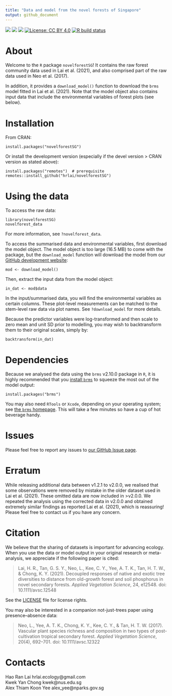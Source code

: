 ```yaml
---
title: "Data and model from the novel forests of Singapore"
output: github_document
---
```


<!-- README.md is generated from README.Rmd. Please edit that file -->

<!-- badges: start -->
[![](https://www.r-pkg.org/badges/version/novelforestSG?color=orange)](https://cran.r-project.org/package=novelforestSG)
[![](https://img.shields.io/badge/devel%20version-2.0.0-orange.svg)](https://github.com/hrlai/novelforestSG)
[![](https://img.shields.io/badge/doi-10.1111/avsc.12548-orange.svg)](https://doi.org/10.1111/avsc.12548)
[![License: CC
BY 4.0](https://img.shields.io/badge/license-CC%20BY%204.0-blue.svg)](https://github.com/hrlai/novelforestSG/blob/master/LICENSE.md)
[![R build
status](https://github.com/hrlai/novelforestSG/workflows/R-CMD-check/badge.svg)](https://github.com/hrlai/novelforestSG/actions)
<!-- badges: end -->

# About

Welcome to the `R` package `novelforestSG`! It contains the raw forest community data used in Lai et al. (2021), and also comprised part of the raw data used in Neo et al. (2017).

In addition, it provides a `download_model()` function to download the `brms` model fitted in Lai et al. (2021). Note that the model object also contains input data that include the environmental variables of forest plots (see below).

# Installation

From CRAN:
```
install.packages("novelforestSG")
```
Or install the development version (especially if the devel version > CRAN version as stated above):
```
install.packages("remotes")  # prerequisite
remotes::install_github("hrlai/novelforestSG")
```

# Using the data

To access the raw data:
```
library(novelforestSG)
novelforest_data
```
For more information, see `?novelforest_data`.

To access the summarised data and environmental variables, first download the model object. The model object is too large (16.5 MB) to come with the package, but the `download_model` function will download the model from our [GitHub development website](https://github.com/hrlai/novelforestSG):
```
mod <- download_model()
```
Then, extract the input data from the model object:
```
in_dat <- mod$data
```
In the input/summarised data, you will find the environmental variables as certain columns. These plot-level measurements can be matched to the stem-level raw data via plot names. See `?download_model` for more details.

Because the predictor variables were log-transformed and then scale to zero mean and unit SD prior to modelling, you may wish to backtransform them to their original scales, simply by:
```
backtransform(in_dat)
```

# Dependencies

Because we analysed the data using the `brms` v2.10.0 package in `R`, it is highly recommended that you [install `brms`](https://github.com/paul-buerkner/brms) to squeeze the most out of the model output:
```
install.packages("brms")
```
You may also need `RTools` or `Xcode`, depending on your operating system; see [the `brms` homepage](https://github.com/paul-buerkner/brms#user-content-how-do-i-install-brms). This will take a few minutes so have a cup of hot beverage handy.

# Issues

Please feel free to report any issues to [our GitHub Issue page](https://github.com/hrlai/novelforestSG/issues).

# Erratum

While releasing additional data between v1.2.1 to v2.0.0, we realised that some observations were removed by mistake in the older dataset used in Lai et al. (2021). These omitted data are now included in >v2.0.0. We repeated the analysis using the corrected data in v2.0.0 and obtained extremely similar findings as reported Lai et al. (2021), which is reassuring! Please feel free to contact us if you have any concern.

# Citation

We believe that the sharing of datasets is important for advancing ecology. When you use the data or model output in your original research or meta-analysis, we appreciate if the following paper is cited:

> Lai, H. R., Tan, G. S. Y., Neo, L., Kee, C. Y., Yee, A. T. K., Tan, H. T. W., & Chong, K. Y. (2021). Decoupled responses of native and exotic tree diversities to distance from old-growth forest and soil phosphorus in novel secondary forests. *Applied Vegetation Science*, 24, e12548. doi: 10.1111/avsc.12548

See the [LICENSE](https://github.com/hrlai/novelforestSG/blob/master/LICENSE.md) file for license rights.

You may also be interested in a companion not-just-trees paper using presence--absence data: 

> Neo, L., Yee, A. T. K., Chong, K. Y., Kee, C. Y., & Tan, H. T. W. (2017). Vascular plant species richness and composition in two types of post-cultivation tropical secondary forest. *Applied Vegetation Science*, 20(4), 692--701. doi: 10.1111/avsc.12322

# Contacts

Hao Ran Lai hrlai.ecology@gmail.com \
Kwek Yan Chong kwek@nus.edu.sg \
Alex Thiam Koon Yee alex_yee@nparks.gov.sg
